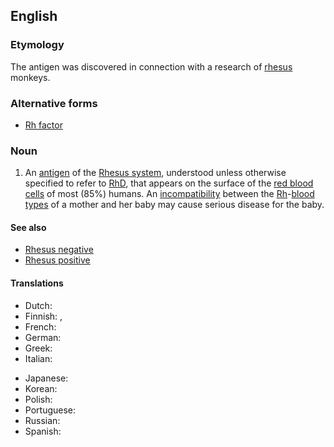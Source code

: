 ==English==
{{wikipedia}}

===Etymology===
The antigen was discovered in connection with a research of [[rhesus]] monkeys.

===Alternative forms===
* [[Rh factor]]

===Noun===
{{en-noun|head=[[Rhesus]] [[factor]]}}

# An [[antigen]] of the [[Rhesus system]], understood unless otherwise specified to refer to [[RhD]], that appears on the surface of the [[red blood cell|red blood cells]] of most (85%) humans. An [[incompatibility]] between the [[Rh]]-[[blood type|blood types]] of a mother and her baby may cause serious disease for the baby.

====See also====
* [[Rhesus negative]]
* [[Rhesus positive]]

====Translations====
{{trans-top|RhD-antigen}}
* Dutch: {{t+|nl|resusfactor|m}}
* Finnish: {{t|fi|reesustekijä}}, {{t|fi|Rh-tekijä}}
* French: {{t-needed|fr}}
* German: {{t-needed|de}}
* Greek: {{t+|el|ρέζους|n}}
* Italian: {{t-needed|it}}
{{trans-mid}}
* Japanese: {{t-needed|ja}}
* Korean: {{t-needed|ko}}
* Polish: {{t-needed|pl}}
* Portuguese: {{t-needed|pt}}
* Russian: {{t-needed|ru}}
* Spanish: {{t-needed|es}}
{{trans-bottom}}